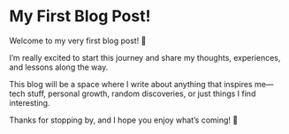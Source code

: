 
# My First Blog Post!

<PostMetadata metadata={metadata} />

Welcome to my very first blog post! 🎉

I’m really excited to start this journey and share my thoughts, experiences, and lessons along the way.

This blog will be a space where I write about anything that inspires me—tech stuff, personal growth, random discoveries, or just things I find interesting.

Thanks for stopping by, and I hope you enjoy what’s coming! 🙌
